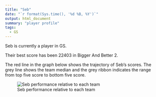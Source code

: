 ```yaml
---
title: "Seb"
date: "`r format(Sys.time(), '%d %B, %Y')`"
output: html_document
summary: "player profile"
tags:
  - GS
---
```


Seb is currently a player in GS.

Their best score has been 22403 in Bigger And Better 2.

The red line in the graph below shows the trajectory of Seb's scores. The grey line shows the team median and the grey ribbon indicates the range from top five score to bottom five score.

![Seb performance relative to each team](Seb.jpg)
